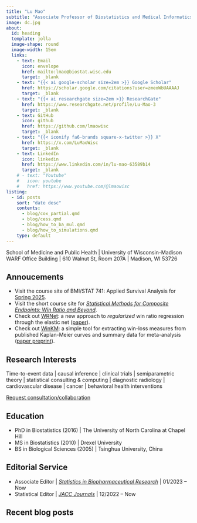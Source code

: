```yaml
---
title: "Lu Mao"
subtitle: "Associate Professor of Biostatistics and Medical Informatics"
image: dc.jpg
about: 
  id: heading
  template: jolla
  image-shape: round
  image-width: 15em
  links:
    - text: Email
      icon: envelope
      href: mailto:lmao@biostat.wisc.edu 
      target: _blank
    - text: "{{< ai google-scholar size=2em >}} Google Scholar"
      href: https://scholar.google.com/citations?user=zmeoWbUAAAAJ 
      target: _blank
    - text: "{{< ai researchgate size=2em >}} ResearchGate"
      href: https://www.researchgate.net/profile/Lu-Mao-3
      target: _blank
    - text: GitHub
      icon: github
      href: https://github.com/lmaowisc
      target: _blank
    - text: "{{< iconify fa6-brands square-x-twitter >}} X"
      href: https://x.com/LuMaoWisc
      target: _blank
    - text: LinkedIn
      icon: linkedin
      href: https://www.linkedin.com/in/lu-mao-63589b14
      target: _blank
    # - text: "Youtube"
    #   icon: youtube
    #   href: https://www.youtube.com/@lmaowisc
listing: 
  - id: posts
    sort: "date desc"
    contents: 
      - blog/cox_partial.qmd
      - blog/cess.qmd
      - blog/how_to_ba_mul.qmd
      - blog/how_to_simulations.qmd
    type: default
---
```



::: {#heading}
School of Medicine and Public Health | University of Wisconsin-Madison \
WARF Office Building | 610 Walnut St, Room 207A | Madison, WI 53726
:::

## Annoucements

-   Visit the course site of BMI/STAT 741: Applied Survival Analysis
for [Spring 2025](https://lmaowisc.github.io/BMI741).
-   Visit the short course site for [*Statistical Methods for Composite Endpoints: Win Ratio and Beyond*](https://lmaowisc.github.io/ce).
-   Check out [WRNet](https://lmaowisc.github.io/wrnet): a new approach to *regularized* win ratio regression through
the elastic net ([paper](https://doi.org/10.1186/s12874-025-02554-w)).
-   Check out [WinKM](https://lmaowisc.github.io/winkm): a simple tool for extracting
win-loss measures from published Kaplan-Meier curves and summary data for meta-analysis
([paper preprint](http://dx.doi.org/10.2139/ssrn.5142445)).


## Research Interests

Time-to-event data \| causal inference \| clinical trials \| semiparametric theory \| statistical consulting & computing \| diagnostic radiology \| cardiovascular disease \| cancer \| behavioral health interventions

[Request consultation/collaboration](https://ictr.wisc.edu/consults/biostatistics-2)

## Education

-   PhD in Biostatistics (2016) \| The University of North Carolina at Chapel Hill
-   MS in Biostatistics (2010) \| Drexel University 
-   BS in Biological Sciences (2005) \| Tsinghua University, China


## Editorial Service

-   Associate Editor \|				[*Statistics in Biopharmaceutical Research*](https://www.tandfonline.com/journals/usbr20/about-this-journal#editorial-board){target="_blank"} \|		01/2023 -- Now
-   Statistical Editor \|				[*JACC Journals*](https://www.jacc.org/journal/heart-failure/editorial-board){target="_blank"} \|								12/2022 -- Now


## Recent blog posts

:::{#posts}
:::

